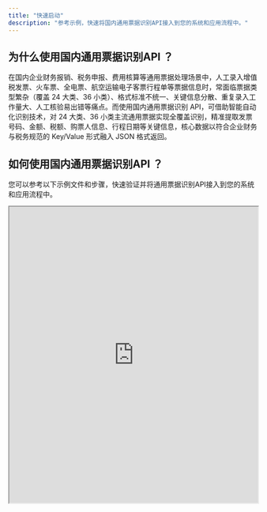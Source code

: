 ```yaml
---
title: "快速启动"
description: "参考示例，快速将国内通用票据识别API接入到您的系统和应用流程中。"
---
```


## 为什么使用国内通用票据识别API ？

在国内企业财务报销、税务申报、费用核算等通用票据处理场景中，人工录入增值税发票、火车票、全电票、航空运输电子客票行程单等票据信息时，常面临票据类型繁杂（覆盖 24 大类、36 小类）、格式标准不统一、关键信息分散、重复录入工作量大、人工核验易出错等痛点。而使用国内通用票据识别 API，可借助智能自动化识别技术，对 24 大类、36 小类主流通用票据实现全覆盖识别，精准提取发票号码、金额、税额、购票人信息、行程日期等关键信息，核心数据以符合企业财务与税务规范的 Key/Value 形式融入 JSON 格式返回。

## 如何使用国内通用票据识别API ？

您可以参考以下示例文件和步骤，快速验证并将通用票据识别API接入到您的系统和应用流程中。

<iframe src="https://dllf.intsig.net/download/2025/Solution/textin_web/17c9fe6ace284ea1b99912b58bd674ed.pdf" width="100%" height="600px" />


### 先决条件：获取API Key

使用通用票据识别API处理文档时，您需要先获取API Key。请先登录后前往 [TextIn工作台 - 账号与开发者信息](https://www.textin.com/console/dashboard/setting) 获取您的 x-ti-app-id 和 x-ti-secret-code 。

### 前置准备

您可以参考以下示例代码完成通用票据识别API请求的前置准备工作，替换您自己的 x-ti-app-id 和 x-ti-secret-code ，后续步骤可根据实际使用场景在main函数中插入代码。

```python
import requests
import json

def get_file_content(filePath):
    with open(filePath, 'rb') as fp:
        return fp.read()

class CommonOcr(object):
    def __init__(self, img_path=None, is_url=False):
        # 国内通用票据识别
        self._url = 'https://api.textin.com/ai/service/v1/bill_recognize_v2'
        # 请登录后前往 “工作台-账号设置-开发者信息” 查看 x-ti-app-id
        # 示例代码中 x-ti-app-id 非真实数据
        self._app_id = 'c81f*************************e9ff'
        # 请登录后前往 “工作台-账号设置-开发者信息” 查看 x-ti-secret-code
        # 示例代码中 x-ti-secret-code 非真实数据
        self._secret_code = '5508***********************1c17'
        self._img_path = img_path
        self._is_url = is_url

    def recognize(self, options: dict = dict()):
        head = {}
        params = {}
        
        try:
            for key, value in options.items():
                params[key] = str(value)
                
            head['x-ti-app-id'] = self._app_id
            head['x-ti-secret-code'] = self._secret_code
            if self._is_url:
                head['Content-Type'] = 'text/plain'
                body = self._img_path
            else:
                image = get_file_content(self._img_path)
                head['Content-Type'] = 'application/octet-stream'
                body = image
            result = requests.post(self._url, data=body, headers=head)
            return result.text
        except Exception as e:
            return e

if __name__ == "__main__":
    # 示例 1：传输文件
    response = CommonOcr(img_path=r'example.jpg')
    print(response.recognize())
    # 示例 2：传输 URL
    response = CommonOcr(img_path='http://example.com/example.jpg', is_url=True)
    print(response.recognize())
```

### 请求体说明

支持以下两种请求格式

1. Content-Type: application/octet-stream
要上传的图片，目前支持jpg、png、bmp、pdf、tiff、ofd、单帧gif等大部分格式，pdf和ofd文件支持多页​请注意，请求体的数据格式为本地文件的二进制流，非 FormData 或其他格式。文件大小不超过 50M，图像宽高须介于 20 和 10000（像素）之间。

2. Content-Type: text/plain
请求体的数据格式为文本，内容为在线文件的URL链接（支持http以及https协议）。在线文件大小不超过 50M，图像宽高须介于 20 和 10000（像素）之间。

### URL参数说明

以下是国内通用票据识别API的URL参数，URL参数指以 参数名=参数值 形式拼接到 URL 上的键值对。它以`?`开头，不同参数之间使用`&`连接，形如`?p1=v1&p2=v2`。URL参数会影响文档的解析结果和JSON输出内容，您可按需进行设置。

- coord_restore：选择你各字段的返回坐标逻辑，是以原图为基准，还是以票据切图为基准，默认为0，以票据切图为基准
  - 0 以票据切图为基准
  - 1 以原图为基准
- specific_pages：
  - 0 不输出图片base64
  - 1 输出图片base64
- crop_complete_image：选择是否需要输出各票据图片base64编码，默认为0，不输出图片base64编码。
  - 0 不输出
  - 1 输出
- crop_value_image：选择是否返回关键字段切图的base64编码，默认为0，不返回关键字段切图base64编码。
  - 0 不返回
  - 1 返回
- merge_digital_elec_invoice：选择是否将多页全电票的结果合并为一页，默认为0，不合并。当且仅当一份多页样本的每一页都是全电票，且每张发票的发票号码都一致时才可合并。
  - 0 不合并
  - 1 合并
- return_ppi：选择是否返回pdf解码ppi信息，默认为0，不返回。
  - 0 不返回
  - 1 返回
- verify_vat：选择是否开启验真，开启后将返回验真五要素，默认为0， 不开启验真。
  - 0 不开启
  - 1 开启

### 返回结果示例

票据信息结构化后的结果数据将按照以下JSON格式返回，下面为您提供了一段节选的返回示例。如果您想了解最全面的返回结果说明，可以在[返回JSON结构说明](/bill/bill-getjson)中查看，也可以在[API](/api-reference/endpoint/bill)中查看和调试。

```json
{
    "code": 200,            // 响应状态码，200表示成功
    "message": "success",   // 响应消息
    "pageNum": 1,           // 样本总页数
    "pages": [              
        {
            "result": {     // 单页识别结果
                "object_list": [       
                    {                                       // 单张图片识别结果
                        "image_angle": 0,                   // 单张图片角度
                        "type": "parking_invoice",          // 票据类型
                        "type_description": "停车费发票",    // 票据类型，中文描述
                        "kind": "other",                    // 票据使用类型
                        "kind_description": "其他",         // 票据使用类型,中文描述
                        "stamp_list": [                    // 印章识别结果
                            [
                                {
                                    "description": "印章内容",       // key中文描述
                                    "position": [                   // 印章在转正图上的坐标位置
                                        187,
                                        29,
                                        414,
                                        22,
                                        422,
                                        256,
                                        195,
                                        264
                                    ],
                                    "key": "stamp_info",            // key
                                    "value": "财    "               // key识别结果
                                },
                                {
                                    "key": "stamp_type",            // 印章类型
                                    "value": "其他",
                                    "description": "印章类型",
                                    "position": [
                                        187,
                                        29,
                                        414,
                                        22,
                                        422,
                                        256,
                                        195,
                                        264
                                    ]
                                },
                                {
                                    "key": "stamp_invoice_seller_id", // 印章销售方纳税人识别号
                                    "value": "",
                                    "description": "印章销售方纳税人识别号",
                                    "position": [
                                        187,
                                        29,
                                        414,
                                        22,
                                        422,
                                        256,
                                        195,
                                        264
                                    ]
                                }
                            ]
                        ],
                        "position": [                                    // 子图在原图上的坐标位置
                            5,
                            36,
                            502,
                            44,
                            512,
                            316,
                            4,
                            329
                        ],
                        "qr_code_list": [
                            [                                            // 单个二维码识别结果                  
                                {       
                                    "key": "qr_code_info",               // key
                                    "value": "01,32, ,23****",           // 二维码识别内容
                                    "description": "二维码内容",          // key中文描述
                                    "position": [                        // 二维码在转正图中的坐标位置
                                        62,
                                        32,
                                        157,
                                        31,
                                        158,
                                        126,
                                        63,
                                        127
                                    ]
                                }
                            ]
                        ],
                        "rotated_image_width": 546,                     // 图片转正后的宽度
                        "rotated_image_height": 313,                    // 图片转正后的高度               
                        "item_list": [                                  // 票据key抽取结果
                            {
                                "key": "invoice_number",                // key
                                "value": "11111111111111*",             // key识别结果
                                "position": [                           // key在转正图中的坐标
                                    0,
                                    0,
                                    0,
                                    0,
                                    0,
                                    0,
                                    0,
                                    0
                                ],
                                "description": "发票号码"                // key中文描述
                            },
                            // [更多key识别结果...]
                        ]
                    }
                ],
                "width": 550,    // 图片原始宽度
                "height": 367    // 图片原始高度
            },
            "duration": 159,     // 引擎耗时（毫秒）
            "page_number": 0     // 当前识别图片所在页
        }
    ]
}
```

### 错误码说明

| **错误码** | **描述**                                                               |
| :------ | :------------------------------------------------------------------- |
| 40101   | x-ti-app-id 或 x-ti-secret-code 为空                                    |
| 40102   | x-ti-app-id 或 x-ti-secret-code 无效，验证失败                               |
| 40103   | 客户端IP不在白名单                                                           |
| 40003   | 余额不足，请充值后再使用                                                         |
| 40004   | 参数错误，请查看技术文档，检查传参                                                    |
| 40007   | 机器人不存在或未发布                                                           |
| 40008   | 机器人未开通，请至市场开通后重试                                                     |
| 40301   | 文件类型不支持，接口会返回实际检测到的文件类型，如“当前文件类型为.gif”                                                              |
| 40302   | 上传文件大小不符，文件大小不超过 50M                                                |
| 40303   | 文件类型不支持                               |
| 40304   | 图片尺寸不符，图像宽高须介于 20 和 10000（像素）之间             |
| 40305   | 识别文件未上传                                                              |
| 40306   | QPS超过限制，收到此状态码时请勿重试，持续请求可能触发IP流控，如需扩容请联系商务                                                              |
| 40400   | 无效的请求链接，请检查链接是否正确                                   |                                                 |
| 30203   | 基础服务故障，请稍后重试                                                         |
| 500     | 服务器内部错误                                                              |
